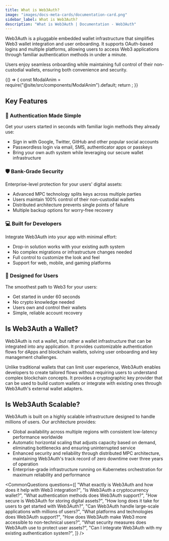 ```yaml
---
title: What is Web3Auth?
image: "images/docs-meta-cards/documentation-card.png"
sidebar_label: What is Web3Auth?
description: "What is Web3Auth | Documentation - Web3Auth"
---
```




Web3Auth is a pluggable embedded wallet infrastructure that simplifies Web3 wallet integration and
user onboarding. It supports OAuth-based logins and multiple platforms, allowing users to access
Web3 applications through familiar authentication methods in under a minute.

Users enjoy seamless onboarding while maintaining full control of their non-custodial wallets,
ensuring both convenience and security.

<BrowserOnly>
  {() => {
    const ModalAnim = require("@site/src/components/ModalAnim").default;
    return <ModalAnim />;
  }}
</BrowserOnly>

## Key Features

### 🔐 Authentication Made Simple

Get your users started in seconds with familiar login methods they already use:

- Sign in with Google, Twitter, GitHub and other popular social accounts
- Passwordless login via email, SMS, authenticator apps or passkeys
- Bring your own auth system while leveraging our secure wallet infrastructure

### 🛡️ Bank-Grade Security

Enterprise-level protection for your users' digital assets:

- Advanced MPC technology splits keys across multiple parties
- Users maintain 100% control of their non-custodial wallets
- Distributed architecture prevents single points of failure
- Multiple backup options for worry-free recovery

### 💻 Built for Developers

Integrate Web3Auth into your app with minimal effort:

- Drop-in solution works with your existing auth system
- No complex migrations or infrastructure changes needed
- Full control to customize the look and feel
- Support for web, mobile, and gaming platforms

### 👥 Designed for Users

The smoothest path to Web3 for your users:

- Get started in under 60 seconds
- No crypto knowledge needed
- Users own and control their wallets
- Simple, reliable account recovery

## Is Web3Auth a Wallet?

Web3Auth is not a wallet, but rather a wallet infrastructure that can be integrated into any
application. It provides customizable authentication flows for dApps and blockchain wallets, solving
user onboarding and key management challenges.

Unlike traditional wallets that can limit user experience, Web3Auth enables developers to create
tailored flows without requiring users to understand complex blockchain concepts. It provides a
cryptographic key provider that can be used to build custom wallets or integrate with existing ones
through Web3Auth's external wallet adapters.

## Is Web3Auth Scalable?

Web3Auth is built on a highly scalable infrastructure designed to handle millions of users. Our
architecture provides:

- Global availability across multiple regions with consistent low-latency performance worldwide
- Automatic horizontal scaling that adjusts capacity based on demand, eliminating bottlenecks and
  ensuring uninterrupted service
- Enhanced security and reliability through distributed MPC architecture, maintaining Web3Auth's
  track record of zero downtime over three years of operation
- Enterprise-grade infrastructure running on Kubernetes orchestration for maximum reliability and
  performance

<CommonQuestions
  questions={[
    "What exactly is Web3Auth and how does it help with Web3 integration?",
    "Is Web3Auth a cryptocurrency wallet?",
    "What authentication methods does Web3Auth support?",
    "How secure is Web3Auth for storing digital assets?",
    "How long does it take for users to get started with Web3Auth?",
    "Can Web3Auth handle large-scale applications with millions of users?",
    "What platforms and technologies does Web3Auth support?",
    "How does Web3Auth make Web3 more accessible to non-technical users?",
    "What security measures does Web3Auth use to protect user assets?",
    "Can I integrate Web3Auth with my existing authentication system?",
  ]}
/>
